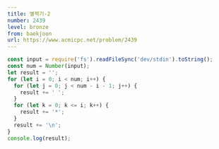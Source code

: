 ```yaml
---
title: 별찍기-2
number: 2439
level: bronze
from: baekjoon
url: https://www.acmicpc.net/problem/2439
---
```


```js
const input = require('fs').readFileSync('dev/stdin').toString();
const num = Number(input);
let result = '';
for (let i = 0; i < num; i++) {
  for (let j = 0; j < num - i - 1; j++) {
    result += ' ';
  }
  for (let k = 0; k <= i; k++) {
    result += '*';
  }
  result += '\n';
}
console.log(result);
```
